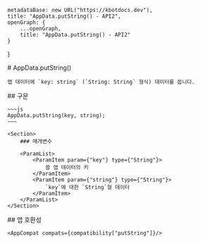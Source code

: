 
    metadataBase: new URL("https://kbotdocs.dev"),
    title: "AppData.putString() - API2",
    openGraph: {
        ...openGraph,
        title: "AppData.putString() - API2"
    }
}

<Section>
    # AppData.putString()

    앱 데이터에 `key: string` (`String: String` 형식) 데이터를 씁니다.
</Section>
<Section>
    ## 구문

    ~~~js
    AppData.putString(key, string);
    ~~~

    <Section>
        ### 매개변수

        <ParamList>
            <ParamItem param={"key"} type={"String"}>
                쓸 앱 데이터의 키
            </ParamItem>
            <ParamItem param={"string"} type={"String"}>
                `key`에 대한 `String`형 데이터
            </ParamItem>
        </ParamList>
    </Section>
</Section>
<Section>
    ## 앱 호환성

    <AppCompat compats={compatibility["putString"]}/>
</Section>